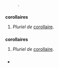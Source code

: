 == {{langue|fr}} ==
=== {{S|étymologie}} ===
: {{cf|corollaire}}.

=== {{S|nom|fr|flexion}} ===
{{fr-rég|kɔ.ʁɔ.lɛʁ|s=corollaire|mf=oui}}
'''corollaires''' {{pron|kɔ.ʁɔ.lɛʁ|fr}}
# ''Pluriel de'' [[corollaire#fr-nom|corollaire]].
{{Clr}}

=== {{S|adjectif|fr|flexion}} ===
{{fr-rég|kɔ.ʁɔ.lɛʁ|s=corollaire|mf=oui}}
'''corollaires''' {{pron|kɔ.ʁɔ.lɛʁ|fr}} {{mf}}
# ''Pluriel de'' [[corollaire#fr-adj|corollaire]].

=== {{S|prononciation}} ===
* {{écouter|lang=fr|France (Île-de-France)|kɔ.ʁɔ.lɛʁ|audio=Fr-Paris--corolaire.ogg}}

